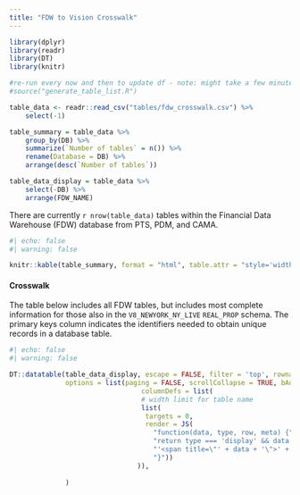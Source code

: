 ```yaml
---
title: "FDW to Vision Crosswalk"
---
```



```r
library(dplyr)
library(readr)
library(DT)
library(knitr)

#re-run every now and then to update df - note: might take a few minutes (especially because of IAS)
#source("generate_table_list.R")

table_data <- readr::read_csv("tables/fdw_crosswalk.csv") %>% 
    select(-1)

table_summary = table_data %>% 
    group_by(DB) %>% 
    summarize(`Number of tables` = n()) %>% 
    rename(Database = DB) %>% 
    arrange(desc(`Number of tables`))

table_data_display = table_data %>% 
    select(-DB) %>% 
    arrange(FDW_NAME)
```

There are currently `r nrow(table_data)` tables within the Financial Data Warehouse (FDW) database from PTS, PDM, and CAMA.

```r
#| echo: false
#| warning: false

knitr::kable(table_summary, format = "html", table.attr = "style='width:30%;'")
```


#### Crosswalk

The table below includes all FDW tables, but includes most complete information for those also in the `V8_NEWYORK_NY_LIVE` `REAL_PROP` schema. The primary keys column indicates the identifiers needed to obtain unique records in a database table.


```r
#| echo: false
#| warning: false

DT::datatable(table_data_display, escape = FALSE, filter = 'top', rownames = FALSE,
              options = list(paging = FALSE, scrollCollapse = TRUE, bAutoWidth = FALSE,
                                 columnDefs = list(
                                 # width limit for table name
                                 list(
                                  targets = 0,
                                  render = JS(
                                    "function(data, type, row, meta) {",
                                    "return type === 'display' && data.length > 23 ?",
                                    "'<span title=\"' + data + '\">' + data.substr(0, 23) + '...</span>' : data;",
                                    "}"))
                                )),
              
              )
```

